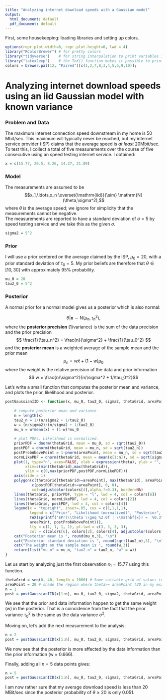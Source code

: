 ```yaml
---
title: "Analyzing internet download speeds with a Gaussian model"
output:
  html_document: default
  pdf_document: default
---
```


First, some housekeeping: loading libraries and setting up colors.
```r
options(repr.plot.width=8, repr.plot.height=6, lwd = 4)
library("RColorBrewer") # for pretty colors
library("tidyverse")    # for string interpolation to print variables in plots.
library("latex2exp")    # the TeX() function makes it possible to print latex math
colors = brewer.pal(12, "Paired")[c(1,2,7,8,3,4,5,6,9,10)]; 
```

# Analyzing internet download speeds using an iid Gaussian model with known variance

### Problem and Data
The maximum internet connection speed downstream in my home is 50 Mbit/sec. This maximum will typically never be reached, but my internet service provider (ISP) claims that the average speed is *at least* 20Mbit/sec. \
To test this, I collect a total of five measurements over the course of five consecutive using an speed testing internet service. I obtained:


```r
x = c(15.77, 20.5, 8.26, 14.37, 21.09)
```

### Model

The measurements are assumed to be $$x_1,\ldots,x_n \overset{\mathrm{iid}}{\sim} \mathrm{N}(\theta,\sigma^2),$$ 
where $\theta$ is the average speed; we ignore for simplicity that the measurements cannot be negative. \
The measurements are reported to have a standard deviation of $\sigma=5$ 
by speed testing service and we take this as the given $\sigma$.

```r
sigma2 = 5^2
```

### Prior

I will use a prior centered on the average claimed by the ISP, $\mu_0=20$, with a prior 
standard deviation of $\tau_0=5$. My prior beliefs are therefore that $\theta \in [10,30]$ with approximately $95\%$ probability.

```r
mu_0 = 20
tau2_0 = 5^2
```

### Posterior

A normal prior for a normal model gives us a posterior which is also normal:

$$ \theta | \mathbf{x} \sim \mathrm{N}(\mu_n,\tau_n^2), $$
where the **posterior precision** (1/variance) is the sum of the data precision and the prior precision
$$ \frac{1}{\tau_n^2} = \frac{n}{\sigma^2} + \frac{1}{\tau_0^2}  $$
and the **posterior mean** is a weighted average of the sample mean and the prior mean
$$ \mu_n = w \bar x + (1-w)\mu_0$$
where the weight is the relative precision of the data and prior information
$$ w = \frac{n/\sigma^2}{n/\sigma^2 + 1/\tau_0^2}$$

Let's write a small function that computes the posterior mean and variance, and plots the prior, likelihood and posterior.

```r
postGaussianIID <- function(x, mu_0, tau2_0, sigma2, thetaGrid, areaPoint){
    
    # compute posterior mean and variance
    n = length(x)
    tau2_n = 1/(n/sigma2 + 1/tau2_0) 
    w = (n/sigma2)/(n/sigma2 + 1/tau2_0)
    mu_n = w*mean(x) + (1-w)*mu_0
    
    # plot PDFs. Likelihood is normalized.
    priorPDF = dnorm(thetaGrid, mean = mu_0, sd = sqrt(tau2_0))
    postPDF = dnorm(thetaGrid, mean = mu_n, sd = sqrt(tau2_n))
    postProbAbovePoint = 1-pnorm(areaPoint, mean = mu_n, sd = sqrt(tau2_n))
    normLikePDF = dnorm(thetaGrid, mean = mean(x[1:n]), sd = sqrt(sigma2/n))
    plot(1, type="n", axes=FALSE, xlab = expression(theta), ylab = "", 
         xlim=c(min(thetaGrid),max(thetaGrid)), 
         ylim = c(0,max(priorPDF,postPDF,normLikePDF)))
    axis(side = 1)
    polygon(c(thetaGrid[thetaGrid>=areaPoint], max(thetaGrid), areaPoint), 
            c(postPDF[thetaGrid>=areaPoint], 0, 0), 
            col=adjustcolor(colors[4],alpha.f=0.3), border=NA)
    lines(thetaGrid, priorPDF, type = "l", lwd = 4, col = colors[6])
    lines(thetaGrid, normLikePDF, lwd = 4, col = colors[2])
    lines(thetaGrid, postPDF, lwd = 4, col = colors[4])
    legend(x = "topright", inset=.05, cex = c(1,1,1,1), 
           legend = c("Prior", "Likelihood (normalized)", "Posterior", 
           TeX(sprintf("$Pr(\\theta \\geq %2.0f | \\mathbf{x}) =  %0.3f$", 
           areaPoint, postProbAbovePoint))),  
           lty = c(1, 1, 1, 1), pt.lwd = c(3, 3, 3, 3), 
           col = c(colors[6], colors[2], colors[4], adjustcolor(colors[4],alpha.f=0.3)))
    cat("Posterior mean is ", round(mu_n,3), "\n")
    cat("Posterior standard deviation is ", round(sqrt(tau2_n),3), "\n")
    cat("The weight on the sample mean is ", round(w,3))
    return(list("mu_n" = mu_n, "tau2_n" = tau2_n, "w" = w))
}
```

Let us start by analyzing just the first observation $x_1=15.77$ using this function.

```r
thetaGrid = seq(0, 40, length = 1000) # Some suitable grid of values to plot over
areaPoint = 20 # shade the region where theta>= areaPoint (20 in my example)
n = 1
post = postGaussianIID(x[1:n], mu_0, tau2_0, sigma2, thetaGrid, areaPoint)
```

We see that the prior and data information happen to get the same weight (w) in the posterior. That is a coincidence from the fact that the prior variance $\tau_0^2$ is the same as the data variance $\sigma^2$.

Moving on, let's add the next measurement to the analysis:

```r
n = 2
post = postGaussianIID(x[1:n], mu_0, tau2_0, sigma2, thetaGrid, areaPoint)
```

We now see that the posterior is more affected by the data information than the prior information (w = 0.666).

Finally, adding all $n=5$ data points gives:

```r
n = 5
post = postGaussianIID(x[1:n], mu_0, tau2_0, sigma2, thetaGrid, areaPoint)
```
I am now rather sure that my average download speed is less than 20 MBit/sec since the posterior probability of $\theta\geq20$ is only $0.051$.
